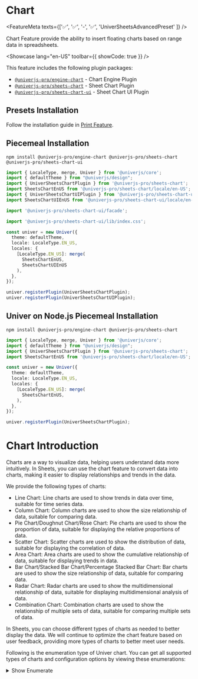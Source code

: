 
# Chart <VersionBadge version="0.5.0+" />

<FeatureMeta texts={['✅', '✅', '-', '✅', 'UniverSheetsAdvancedPreset' ]} />

Chart Feature provide the ability to insert floating charts based on range data in spreadsheets.

<Showcase lang="en-US" toolbar={{ showCode: true }} />

This feature includes the following plugin packages:

- [`@univerjs-pro/engine-chart`](https://www.npmjs.com/package/@univerjs-pro/engine-chart) - Chart Engine Plugin
- [`@univerjs-pro/sheets-chart`](https://www.npmjs.com/package/@univerjs-pro/sheets-chart) - Sheet Chart Plugin
- [`@univerjs-pro/sheets-chart-ui`](https://www.npmjs.com/package/@univerjs-pro/sheets-chart-ui) - Sheet Chart UI Plugin

## Presets Installation

Follow the installation guide in [Print Feature](/guides/sheets/features/print).

## Piecemeal Installation

```shell npm2yarn
npm install @univerjs-pro/engine-chart @univerjs-pro/sheets-chart @univerjs-pro/sheets-chart-ui
```

```typescript {3-6,8,10,17-18,23-24}
import { LocaleType, merge, Univer } from '@univerjs/core';
import { defaultTheme } from "@univerjs/design";
import { UniverSheetsChartPlugin } from '@univerjs-pro/sheets-chart';
import SheetsChartEnUS from '@univerjs-pro/sheets-chart/locale/en-US';
import { UniverSheetsChartUIPlugin } from '@univerjs-pro/sheets-chart-ui';
import SheetsChartUIEnUS from '@univerjs-pro/sheets-chart-ui/locale/en-US';

import '@univerjs-pro/sheets-chart-ui/facade';

import '@univerjs-pro/sheets-chart-ui/lib/index.css';

const univer = new Univer({
  theme: defaultTheme,
  locale: LocaleType.EN_US,
  locales: {
    [LocaleType.EN_US]: merge(
      SheetsChartEnUS,
      SheetsChartUIEnUS
    ),
  },
});

univer.registerPlugin(UniverSheetsChartPlugin);
univer.registerPlugin(UniverSheetsChartUIPlugin);
```

## Univer on Node.js Piecemeal Installation

```shell npm2yarn
npm install @univerjs-pro/engine-chart @univerjs-pro/sheets-chart
```

```typescript {3-4,11,16}
import { LocaleType, merge, Univer } from '@univerjs/core';
import { defaultTheme } from "@univerjs/design";
import { UniverSheetsChartPlugin } from '@univerjs-pro/sheets-chart';
import SheetsChartEnUS from '@univerjs-pro/sheets-chart/locale/en-US';

const univer = new Univer({
  theme: defaultTheme,
  locale: LocaleType.EN_US,
  locales: {
    [LocaleType.EN_US]: merge(
      SheetsChartEnUS,
    ),
  },
});

univer.registerPlugin(UniverSheetsChartPlugin);
```

# Chart Introduction 

Charts are a way to visualize data, helping users understand data more intuitively. In Sheets, you can use the chart feature to convert data into charts, making it easier to display relationships and trends in the data.

We provide the following types of charts:

- Line Chart: Line charts are used to show trends in data over time, suitable for time series data.
- Column Chart: Column charts are used to show the size relationship of data, suitable for comparing data.
- Pie Chart/Doughnut Chart/Rose Chart: Pie charts are used to show the proportion of data, suitable for displaying the relative proportions of data.
- Scatter Chart: Scatter charts are used to show the distribution of data, suitable for displaying the correlation of data.
- Area Chart: Area charts are used to show the cumulative relationship of data, suitable for displaying trends in data.
- Bar Chart/Stacked Bar Chart/Percentage Stacked Bar Chart: Bar charts are used to show the size relationship of data, suitable for comparing data.
- Radar Chart: Radar charts are used to show the multidimensional relationship of data, suitable for displaying multidimensional analysis of data.
- Combination Chart: Combination charts are used to show the relationship of multiple sets of data, suitable for comparing multiple sets of data.

In Sheets, you can choose different types of charts as needed to better display the data. We will continue to optimize the chart feature based on user feedback, providing more types of charts to better meet user needs.

Following is the enumeration type of Univer chart. You can get all supported types of charts and configuration options by viewing these enumerations:

<details>
  <summary>Show Enumerate</summary>
  ```typescript
  export enum ChartAttributeBits {
    Stack = 1 << 30,
    PercentStack = 1 << 29 | ChartAttributeBits.Stack,
    Horizontal = 1 << 28,
  }

  export enum ChartTypeBits {
    None = 0,
    Line = 1 << 1,
    Column = 1 << 2,
    ColumnStacked = ChartTypeBits.Column | ChartAttributeBits.Stack,
    ColumnPercentStacked = ChartTypeBits.Column | ChartAttributeBits.PercentStack,
    Bar = 1 << 2 | ChartAttributeBits.Horizontal,
    BarStacked = ChartTypeBits.Bar | ChartAttributeBits.Stack,
    BarPercentStacked = ChartTypeBits.Bar | ChartAttributeBits.PercentStack,
    Pie = 1 << 3,
    Doughnut = 1 << 8 | ChartTypeBits.Pie,
    Area = 1 << 4,
    AreaStacked = ChartTypeBits.Area | ChartAttributeBits.Stack,
    AreaPercentStacked = ChartTypeBits.Area | ChartAttributeBits.PercentStack,
    Radar = 1 << 5,
    Scatter = 1 << 6,
    Combination = 1 << 7,
  }
  ```
</details>

## Facade API <VersionBadge version="0.5.2+" />

To get full definition of facade api, please refer to [FacadeAPI](https://reference.univer.ai/en-US).

In Univer Sheets, you can use the Facade API to create, configure, and manage charts. The Facade API is a programming interface for charts, making it easier for you to use the chart feature.

### Insert a Chart

[`FWorksheet.newChart()`](https://reference.univer.ai/en-US/classes/FWorksheet#newchart) method is used to create a chart builder, which returns an `FChartBuilderBase` instance. You can set various properties of the chart by chaining methods.

Then call `build()` to generate an `IChartBuilderInfo` object, and use [`FWorksheet.insertChart(chartBuildInfo: IChartBuilderInfo)`](https://reference.univer.ai/en-US/classes/FWorksheet#insertchart) method to insert the chart into the sheet.

```typescript
const fWorkbook = univerAPI.getActiveWorkbook();
const fWorksheet = fWorkbook.getActiveSheet();

// Create a column chart with data source A1:D6.
// The starting position is upper-left corner of cell B2.
// The width of the chart is 600 and the height is 400.
const chartInfo = fWorksheet.newChart()
  .setChartType(univerAPI.Enum.ChartType.Column)
  .addRange('A1:D6')
  .setPosition(1, 1, 0, 0)
  .setWidth(600)
  .setHeight(400)
  .build();
await fWorksheet.insertChart(chartInfo);
```

Here are some member methods on [`FChartBuilderBase`](https://reference.univer.ai/en-US/classes/FChartBuilderBase):

| Method | Description |
| ------ | ----------- |
| addRange | Specify the data source range for the chart |
| setPosition | Set the chart position using row and column anchors |
| setAbsolutePosition | Set the chart position using pixel values |
| setChartType | Set the chart type |
| setWidth | Set the chart width |
| setHeight | Set the chart height |
| setOptions | Set chart options |
| setTransposeRowsAndColumns | Transpose rows and columns |
| setTheme | Set the theme |
| setXAxisTitle | Set the X-axis title |
| setYAxisTitle | Set the Y-axis title |
| setRightYAxisTitle | Set the right Y-axis title |
| setXAxisTextStyle | Set the X-axis title style |
| setYAxisTextStyle | Set the Y-axis title style |
| setRightYAxisTextStyle | Set the right Y-axis title style |
| setInvalidValueStrategy | Set the display mode for empty cells |
| setAxisPointerStyle |  Sets the axis pointer style |
| setALLSeriesStyle | Sets styles for all series |
| setSeriesStyle | Sets the series style by series index |
| build | Generate builder info for inserting/updating the chart |

Currently, we support the following configuration options, you can refer to IChartBuildOptions for the corresponding configuration:

<details>
  <summary>Show configuration</summary>
  ```typescript
  export interface IChartBuildOptions {
    /**
     * @property {string} [title] The title of the chart.
     */
    title?: {
      /**
       * @property {string} [titlePosition] The position of the chart title.
       */
      position?: TitlePositionEnum;
    } & IChartTextStyle;
    /**
     * @property {string} [legend] The legend of the chart.
     */
    legend?: {
      /**
       * @property {string} [legendPosition] The position of the legend.The possible values are 'top', 'bottom', 'left', 'right' & 'hide'.
       */
      position?: LegendPositionEnum;
      /**
       * @property {number} [fontSize] The font size of the legend.
       */
      fontSize?: number;
      /**
       * @property {string} [color] The font color of the legend.
       */
      color?: string;
      /**
       * @property {string} [bold] The font style of the legend.
       */
      bold?: boolean;
      /**
       * @property {string} [italic] The font weight of the legend.
       */
      italic?: boolean;
      /**
       * @property {SelectModeEnum} [selectMode] The select mode of the legend.The possible values are 'single', 'multiple' & 'close'.
       */
      selectMode?: SelectModeEnum;
    };
    /**
     * @property {string} [xAxisTitle] The x-axis title of the chart.
     * @example
     * ```typescript
     * chartBuilder.setOptions('xAxisTitle.content', 'xAxis Title text')
     * .setOptions('xAxisTitle.font', 1)
     * .setOptions('xAxisTitle.fontSize', 12)
     * .setOptions('xAxisTitle.fontColor', '#ff0000')
     * .build();
     * ```
     */
    xAxisTitle?: IChartTextStyle;
    /**
     * @property {string} [rightYAxisTitle] The right y-axis title of the chart.
     */
    yAxisTitle?: IChartTextStyle;
    /**
     * @property {string} [rightYAxisTitle] The right y-axis title of the chart.
     */
    rightYAxisTitle?: IChartTextStyle;
    xAxis?: IAxisOptions;
    yAxis?: IAxisOptions;
    yRightAxis?: IAxisOptions;
    axisPointer?: {
      /**
       * @property {string} [indicatorLineType] The line type of the axis pointer.
       */
      indicatorLineType?: string;
      /**
       * @property {ChartBorderDashType} [indicatorLineColor] The line color of the axis pointer.The maybe values are 'solid', 'dotted', 'dashed'.
       */
      indicatorLineColor?: ChartBorderDashType;
      /**
       * @property {string} [indicatorLabelColor] The line width of the axis pointer.
       */
      indicatorLabelColor?: string;
      /**
       * @property {string} [indicatorLabelTextColor] The font color of the axis pointer.
       */
      indicatorLabelTextColor?: string;
    };
    allSeriesStyle?: IAllSeriesStyle;
    seriesStyleMap?: {
      [id: string]: ISeriesStyle;
    };
    /**
     * @property {string} [area] The area of line/area chart.
     */
    area?: {
      lineStyle: AreaLineStyle;
    };
    /**
     * @property {string} [backgroundColor] The background color of the chart.
     */
    backgroundColor?: string;
    /**
     * @property {string} [borderColor] The border color of the chart.
     */
    borderColor?: string;
    /**
     * @property {boolean} [gradientFill] Whether to use gradient fill.This property does not work in line charts.
     */
    gradientFill?: boolean;
    /**
     * @property {string} [theme] The theme of the chart.
     */
    theme?: string;
    /**
     * @property {InvalidValueType} [invalidValueType] The display mode for empty cells.
     */
    invalidValueType?: InvalidValueType;
  }
  ```
</details>

Configuration options are set through the setOptions method, there are the following two methods:
  - `setOptions(optionPath, optionVal)`: `setOptions('legend.color', '#ff0000')`
  - `setOptions('', IChartBuildOptions)`: `setOptions('', { legend: { color: '#ff0000', bold: true } })`

<details>
  <summary>Use facade create a line chart</summary>
  ```typescript
  const fWorkbook = univerAPI.getActiveWorkbook();
  const fWorksheet = fWorkbook.getActiveSheet();

  // Create a line chart
  const chartInfo = fWorksheet.newChart()
    // As a line chart
    .asLineChart()
    // Set the data source A1:D6
    .addRange('A1:D6')
    // Set the starting position to the upper-left corner of cell B2
    .setPosition(1, 1, 0, 0)
    // Set the indicator line style
    .setAxisPointerStyle({
      indicatorLabelColor: '#ff0000',
      indicatorLineType: univerAPI.Enum.ChartBorderDashType.Solid,
      indicatorLineColor: '#00ff00',
      indicatorLabelTextColor: '#0000ff',
    })
    // Set the data point size to 10
    .setDataPointSize(10)
    // Set the data point shape to circular
    .setDataPointShape(univerAPI.Enum.LinePointShape.CIRCLE)
    // Generate builder info
    .build();
  const fChart = await fWorksheet.insertChart(chartInfo);

  // Update the chart after 3 seconds
  setTimeout(() => {
    if (fChart) {
      // Get the first series data
      const first = fChart.getSeriesData()[0];
      // Set the color of the first series to red
      const newChartInfo = fWorksheet.newChart(fChart)
        .setSeriesStyle(first.index, {
          color: '#ff0000',
        })
        .build();
      // Update the chart
      fSheet.updateChart(newChartInfo);
    }
  }, 3000);
  ```
</details>

We also provide the following builders to create the corresponding charts. These builders can be created by like `fWorkSheet.newChart().asLineChart()`, they are derived from `FChartBuilderBase` and have some specific configurations:

```typescript
const lineChartBuilder = fWorkSheet.newChart().asLineChart();
const pieChartBuilder = fWorkSheet.newChart().asPieChart();
const radarChartBuilder = fWorkSheet.newChart().asRadarChart();

// Or you can use the following method to create a chart builder
const chartBuilder = fWorkSheet.newChart()
  .setChartType(univerAPI.Enum.ChartType.Column);
```

- [LineChartBuilder](https://reference.univer.ai/en-US/classes/LineChartBuilder)

| Method | Description |
| ------ | ----------- |
| setLineStyle | Set the line style, 'line' - straight line, 'smooth' - smooth line, 'step' - step line |
| setDataPointShape | Set the data point shape, refer to LinePointShape for supported shapes |
| setDataPointColor | Set the data point color |
| setDataPointSize | Set the data point size |
| build | Generate builder info for inserting/updating the chart |

- [PieChartBuilder](https://reference.univer.ai/en-US/classes/PieChartBuilder)

| Method | Description |
| ------ | ----------- |
| setDoughnutHole | Set the size of the doughnut hole, range is 0-1 |
| setBorderColor | Set the color value of the pie chart sectors |
| setHasPaddingAngle | Set whether the pie chart sectors have padding angles (separation) |
| setIsHalfPie | Set whether it is a half pie chart |
| setRosePie | Set whether it is a rose chart |
| setShowLabelLine | Show label lines |
| build | Generate builder info for inserting/updating the chart |

- [RadarChartBuilder](https://reference.univer.ai/en-US/classes/RadarChartBuilder)

| Method | Description |
| ------ | ----------- |
| setShape | Set the default shape of the radar chart, currently supported values are: 'polygon' - polygon, 'circle' - circle |
| setFill | Whether to fill the radar chart |
| build | Generate builder info for inserting/updating the chart |

### Get Charts

The [`FWorksheet.getCharts()`](https://reference.univer.ai/en-US/classes/FWorksheet#getcharts) method is used to get all the charts in the current worksheet, returning an array of `FChart[]`.

```typescript
const fWorkbook = univerAPI.getActiveWorkbook();
const fWorksheet = fWorkbook.getActiveSheet();

// Get all charts on the active sheet.
const charts = fWorksheet.getCharts();
console.log(charts);
```

Here are some member methods on [`FChart`](https://reference.univer.ai/en-US/classes/FChart):

| Method | Description |
| ------ | ----------- |
| getRange | Get the chart data source range |
| getSeriesData | Get the series data |
| getCategoryData | Get the category data |
| updateRange | Update the chart data source range |

### Update Chart

The [`FWorksheet.updateChart(chartBuildInfo: IChartBuilderInfo)`](https://reference.univer.ai/en-US/classes/FWorksheet#updatechart) method is used to update the chart, passing in an `IChartBuilderInfo` object to update the chart configuration.

```typescript
const fWorkbook = univerAPI.getActiveWorkbook();
const fWorksheet = fWorkbook.getActiveSheet();

// Create a column chart with data source A1:D6.
// The starting position is upper-left corner of cell B2.
const chartInfo = fWorksheet.newChart()
  .setChartType(univerAPI.Enum.ChartType.Column)
  .addRange('A1:D6')
  .setPosition(1, 1, 0, 0)
  .build();
await fWorksheet.insertChart(chartInfo);

// Get all charts on the active sheet.
const charts = fWorksheet.getCharts();

// Update the first chart after 3 seconds.
setTimeout(() => {
  const newChartInfo = fWorksheet.newChart(charts[0])
    .asLineChart()
    .setOptions('legend.position', univerAPI.Enum.LegendPositionEnum.Right)
    .build();
  fWorksheet.updateChart(newChartInfo);
}, 3000);
```

### Remove Chart

The [`FWorksheet.removeChart(chart: FChart)`](https://reference.univer.ai/en-US/classes/FWorksheet#removechart) method is used to remove a chart, passing in an `FChart` object to remove the specified chart.

```typescript
const fWorkbook = univerAPI.getActiveWorkbook();
const fWorksheet = fWorkbook.getActiveSheet();

// Create a column chart with data source A1:D6.
// The starting position is upper-left corner of cell B2.
const chartInfo = fWorksheet.newChart()
  .setChartType(univerAPI.Enum.ChartType.Column)
  .addRange('A1:D6')
  .setPosition(1, 1, 0, 0)
  .build();
await fWorksheet.insertChart(chartInfo);

// Get all charts on the active sheet.
const charts = fWorksheet.getCharts();

// Remove the first chart after 3 seconds.
setTimeout(async () => {
  await fWorksheet.removeChart(charts[0]);
  console.log(fWorksheet.getCharts());
}, 3000);
```

### Chart Theme

The [`FChartBuilderBase.registerChartTheme(themeName: string, theme: IEchartTheme)`](https://reference.univer.ai/en-US/classes/FWorksheet#registercharttheme) method is used to register a chart theme, passing in a theme name and theme object to register a custom theme.

Univer chart is implemented based on the echarts library, so you can use the echart theme [builder tool to create your custom theme](https://echarts.apache.org/en/theme-builder.html). 
You can create your own theme on this website and download it as a configuration file. Use the following API to use your custom theme:

```typescript
const fWorkbook = univerAPI.getActiveWorkbook();
const fWorksheet = fWorkbook.getActiveSheet();

// register your theme
const theme = { // your theme object
  'version': 1,
  'themeName': 'myTheme',
  'theme': {
    // ... Some code is omitted for brevity
    color: [
      '#893448',
      '#d95850',
      '#eb8146',
      '#ffb248',
      '#f2d643',
      '#ebdba4'
    ],
    // ... Some code is omitted for brevity
    visualMapColor: [
      '#893448',
      '#d95850',
      '#eb8146',
      '#ffb248',
      '#f2d643',
      'rgb(247,238,173)'
    ],
    // ... Some code is omitted for brevity
    'axes': []
    // ... Some code is omitted for brevity
  }
};
fWorksheet.registerChartTheme('myTheme', theme);

// use your theme for chart
const chartInfo = fWorksheet.newChart()
  .asLineChart()
  .addRange('A1:D6')
  .setPosition(1, 1, 0, 0)
  .setTheme('myTheme')
  .build();
await fWorksheet.insertChart(chartInfo);
```
